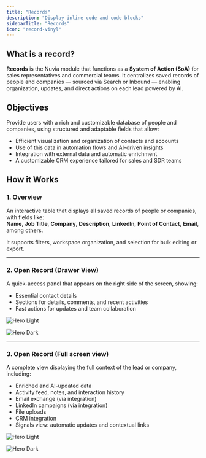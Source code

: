 ```yaml
---
title: "Records"
description: "Display inline code and code blocks"
sidebarTitle: "Records"
icon: "record-vinyl"
---
```


## What is a record?

**Records** is the Nuvia module that functions as a **System of Action (SoA)** for sales representatives and commercial teams. It centralizes saved records of people and companies — sourced via Search or Inbound — enabling organization, updates, and direct actions on each lead powered by AI.

## Objectives

Provide users with a rich and customizable database of people and companies, using structured and adaptable fields that allow:

- Efficient visualization and organization of contacts and accounts
- Use of this data in automation flows and AI-driven insights
- Integration with external data and automatic enrichment
- A customizable CRM experience tailored for sales and SDR teams

## How it Works

### 1. Overview

An interactive table that displays all saved records of people or companies, with fields like:\
**Name**, **Job Title**, **Company**, **Description**, **LinkedIn**, **Point of Contact**, **Email**, among others.

It supports filters, workspace organization, and selection for bulk editing or export.

---

### 2. Open Record (Drawer View)

A quick-access panel that appears on the right side of the screen, showing:

- Essential contact details
- Sections for details, comments, and recent activities
- Fast actions for updates and team collaboration

<img
  className="block dark:hidden"
  src="/images/hero-people-mini-drawer-light.png"
  alt="Hero Light"
  title={true}
/>

<img
  className="hidden dark:block"
  src="/images/hero-people-mini-drawer-dark.png"
  alt="Hero Dark"
/>

---

### 3. Open Record (Full screen view)

A complete view displaying the full context of the lead or company, including:

- Enriched and AI-updated data
- Activity feed, notes, and interaction history
- Email exchange (via integration)
- LinkedIn campaigns (via integration)
- File uploads
- CRM integration
- Signals view: automatic updates and contextual links

<img
  className="block dark:hidden"
  src="/images/hero-people-full-drawer-light.png"
  alt="Hero Light"
  title={true}
/>

<img
  className="hidden dark:block"
  src="/images/hero-people-full-drawer-darker.png"
  alt="Hero Dark"
/>

